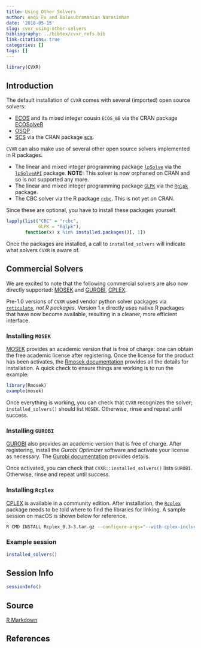 ```yaml
---
title: Using Other Solvers
author: Anqi Fu and Balasubramanian Narasimhan
date: '2018-05-15'
slug: cvxr_using-other-solvers
bibliography: ../bibtex/cvxr_refs.bib
link-citations: true
categories: []
tags: []
---
```



```r
library(CVXR)
```

## Introduction

The default installation of `CVXR` comes with several (imported) open source solvers:

- [ECOS](https://github.com/embotech/ecos) and its mixed integer
  cousin `ECOS_BB` via the CRAN package
  [ECOSolveR](https://cran.r-project.org/package=ECOSolveR)
- [OSQP](https://www.osqp.org) 
- [SCS](https://github.com/cvxgrp/scs) via the CRAN package
  [scs](https://cran.r-project.org/package=scs).
  
`CVXR` can also make use of several other open source solvers
implemented in R packages. 

- The linear and mixed integer programming package
  [`lpSolve`](http://lpsolve.sourceforge.net/5.5/) via the 
  [`lpSolveAPI`](https://cran.r-project.org/package=lpSolveAPI)
  package. __NOTE:__ This solver is now orphaned on CRAN and so is not
  supported any more.
- The linear and mixed integer programming package [`GLPK`](https://www.gnu.org/software/glpk/) via the 
  [`Rglpk`](https://cran.r-project.org/package=Rglpk) package.
- The CBC solver via the R package
  [`rcbc`](https://github.com/dirkschumacher/rcbc). This is not yet on
  CRAN. 

Since these are optional, you have to install these packages yourself.

```r
lapply(list("CBC" = "rcbc",
            GLPK = "Rglpk"),
       function(x) x %in% installed.packages()[, 1])
```

Once the packages are installed, a call to `installed_solvers` will
indicate what solvers `CVXR` is aware of.

## Commercial Solvers

We are excited to note that the following commercial solvers are also
now directly supported: [MOSEK](https://www.mosek.com) and
[GUROBI](https://www.gurobi.com),
[CPLEX](https://www.ibm.com/analytics/cplex-optimizer).

Pre-1.0 versions of `CVXR` used vendor python solver packages via
[`reticulate`](https://cran.r-project.org/package=reticulate), _not R
packages_. Version 1.x directly uses native R packages that have now
become available, resulting in a cleaner, more efficient interface.

### Installing `MOSEK`

[MOSEK](https://www.mosek.com) provides an academic version that is
free of charge: one can obtain the free academic license after
registering. Once the license for the product has been activates, the
[Rmosek documentation](https://docs.mosek.com/9.1/rmosek/index.html)
provides all the details for installation. A quick check to ensure
things are working is to run the example:

```r
library(Rmosek)
example(mosek)
```

Once everything is working, you can check that `CVXR` recognizes the
solver; `installed_solvers()` should list `MOSEK`. Otherwise, rinse
and repeat until success.

### Installing `GUROBI`

[GUROBI](https://www.gurobi.com) also provides an academic version
that is free of charge. After registering, install the _Gurobi
Optimizer_ software and activate your license as necessary. The
[Gurobi
documentation](https://www.gurobi.com/documentation/9.0/quickstart_mac/r_interface.html#section:R)
provides details.

Once activated, you can check that `CVXR::installed_solvers()` lists
`GUROBI`. Otherwise, rinse and repeat until success.

### Installing `Rcplex`

[CPLEX](https://www.ibm.com/analytics/cplex-optimizer) is available in
a community edition. After installation, the
[`Rcplex`](https://cran.r-project.org/package=Rcplex) package needs to
be told where to find the libraries for linking. A sample session on
macOS is shown below for reference. 

```bash
R CMD INSTALL Rcplex_0.3-3.tar.gz --configure-args="--with-cplex-include=/Applications/CPLEX_Studio_Community129/cplex/include --with-cplex-lib='-L/Applications/CPLEX_Studio_Community129/cplex/lib/x86-64_osx/static_pic -lilocplex -lcplex'"
```

### Example session

```r
installed_solvers()
```

## Session Info

```r
sessionInfo()
```

## Source

[R Markdown](https://github.com/bnaras/cvxr_docs/blob/master/content/cvxr_examples/using-other-solvers.Rmd)

## References
